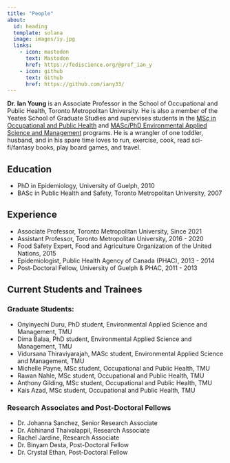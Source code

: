```yaml
---
title: "People"
about:
  id: heading
  template: solana
  image: images/iy.jpg
  links:
    - icon: mastodon
      text: Mastodon
      href: https://fediscience.org/@prof_ian_y
    - icon: github
      text: Github
      href: https://github.com/iany33/
---
```


:::{#heading}
**Dr. Ian Young** is an Associate Professor in the School of Occupational and Public Health, Toronto Metropolitan University. He is also a member of the Yeates School of Graduate Studies and supervises students in the [MSc in Occupational and Public Health](https://www.torontomu.ca/graduate/programs/occupational-public-health/) and [MASc/PhD Environmental Applied Science and Management](https://www.torontomu.ca/graduate/programs/environmental-applied-science-management/) programs. He is a wrangler of one toddler, husband, and in his spare time loves to run, exercise, cook, read sci-fi/fantasy books, play board games, and travel. 

## Education

* PhD in Epidemiology, University of Guelph, 2010
* BASc in Public Health and Safety, Toronto Metropolitan University, 2007

## Experience

* Associate Professor, Toronto Metropolitan University, Since 2021
* Assistant Professor, Toronto Metropolitan University, 2016 - 2020
* Food Safety Expert, Food and Agriculture Organization of the United Nations, 2015
* Epidemiologist, Public Health Agency of Canada (PHAC), 2013 - 2014
* Post-Doctoral Fellow, University of Guelph & PHAC, 2011 - 2013
:::

## Current Students and Trainees

### Graduate Students:

* Onyinyechi Duru, PhD student, Environmental Applied Science and Management, TMU
* Dima Balaa, PhD student, Environmental Applied Science and Management, TMU
* Vidursana Thiraviyarajah, MASc student, Environmental Applied Science and Management, TMU
* Michelle Payne, MSc student, Occupational and Public Health, TMU
* Rawan Nahle, MSc student, Occupational and Public Health, TMU
* Anthony Gilding, MSc student, Occupational and Public Health, TMU
* Kais Azad, MSc student, Occupational and Public Health, TMU

### Research Associates and Post-Doctoral Fellows

* Dr. Johanna Sanchez, Senior Research Associate
* Dr. Abhinand Thaivalappil, Research Associate
* Rachel Jardine, Research Associate
* Dr. Binyam Desta, Post-Doctoral Fellow
* Dr. Crystal Ethan, Post-Doctoral Fellow


